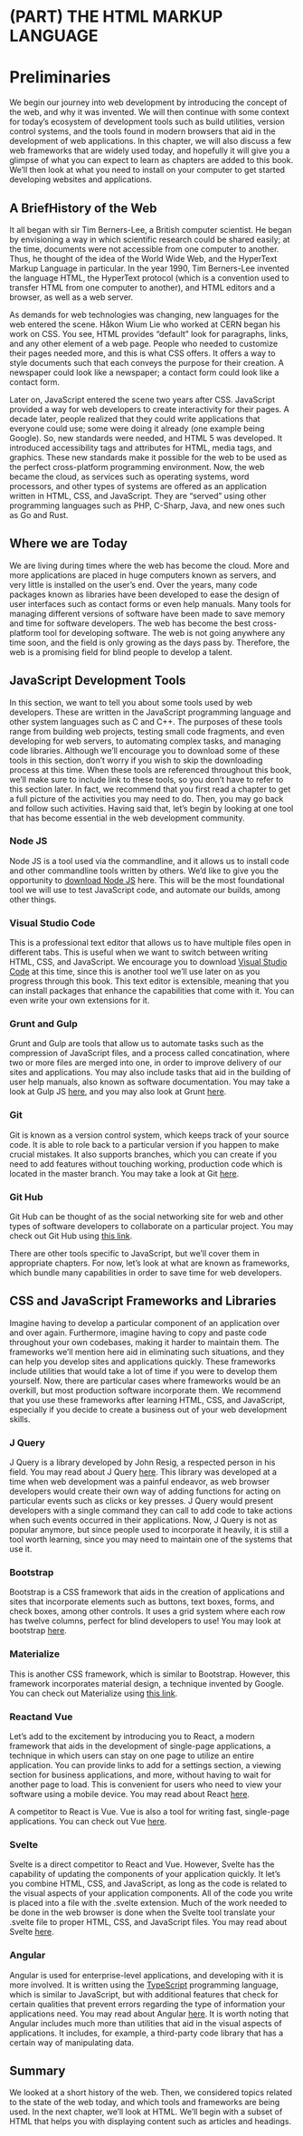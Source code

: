 # (PART) THE HTML MARKUP LANGUAGE{-}

# Preliminaries

We begin our journey into web development by introducing the concept of the web, and why it was invented. We will then continue with some context for today's ecosystem of development tools such as build utilities, version control systems, and the tools found in modern browsers that aid in the development of web applications. In this chapter, we will also discuss a few web frameworks that are widely used today, and hopefully it will give you a glimpse of what you can expect to learn as chapters are added to this book. We'll then look at what you need to install on your computer to get started developing websites and applications.

## A BriefHistory of the Web

It all began with sir Tim Berners-Lee, a British computer scientist. He began by envisioning a way in which scientific research could be shared easily; at the time, documents were not accessible from one computer to another. Thus, he thought of the idea of the World Wide Web, and the HyperText Markup Language in particular.
	In the year 1990, Tim Berners-Lee invented the language HTML, the HyperText protocol (which is a convention used to transfer HTML from one computer to another), and HTML editors and a browser, as well as a web server.

As demands for web technologies was changing, new languages for the web entered the scene.
	Håkon Wium Lie who worked at CERN began his work on CSS. You see, HTML provides  "default" look for paragraphs, links, and any other element of a web page. People who needed to customize their pages needed more, and this is what CSS offers. It offers a way to style documents such that each conveys the purpose for their creation. A newspaper could look like a newspaper; a contact form could look like a contact form.

Later on, JavaScript entered the scene two years after CSS. JavaScript provided a way for web developers to create interactivity for their pages.
	A decade later, people realized that they could write applications that everyone could use; some were doing it already (one example being Google). So, new standards were needed, and HTML 5 was developed. It introduced accessibility tags and attributes for HTML, media tags, and graphics. These new standards make it possible for the web to be used as the perfect cross-platform programming environment. Now, the web became the cloud, as services such as operating systems, word processors, and other types of systems are offered as an application written in HTML, CSS, and JavaScript. They are "served" using other programming languages such as PHP, C-Sharp, Java, and new ones such as Go and Rust.

## Where we are Today

We are living during times where the web has become the cloud. More and more applications are placed in huge computers known as servers, and very little is installed on the user's end. Over the years, many code packages known as libraries have been developed to ease the design of user interfaces such as contact forms or even help manuals. Many tools for managing different versions of software have been made to save memory and time for software developers. The web has become the best cross-platform tool for developing software. The web is not going anywhere any time soon, and the field is only growing as the days pass by. Therefore, the web is a promising field for blind people to develop a talent.

## JavaScript Development Tools

In this section, we want to tell you about some tools used by web developers. These are written in the JavaScript programming language and other system languages such as C and C++. The purposes of these tools range from building web projects, testing small code fragments, and even developing for web servers, to automating complex tasks, and managing code libraries.
Although we'll encourage you to download some of these tools in this section, don't worry if you wish to skip the downloading process at this time. When these tools are referenced throughout this book, we'll make sure to include link to these tools, so you don't have to refer to this section later.
In fact, we recommend that you first read a chapter to get a full picture of the activities you may need to do. Then, you may go back and follow such activities. Having said that, let's begin by looking at one tool that has become essential in the web development community.

### Node JS{-}

Node JS is a tool used via the commandline, and it allows us to install code and other commandline tools written by others. We'd like to give you the opportunity to
[download Node JS](https://nodejs.org/en/download/) here.
This will be the most foundational tool we will use to test JavaScript code, and automate our builds, among other things.

### Visual Studio Code{-}

This is a professional text editor that allows us to have multiple files open in different tabs. This is useful when we want to switch between writing HTML, CSS, and JavaScript. We encourage you to download
[Visual Studio Code](https://code.visualstudio.com/download) at this time, since this is another tool we'll use later on as you progress through this book. This text editor is extensible, meaning that you can install packages that enhance the capabilities that come with it. You can even write your own extensions for it.

### Grunt and Gulp{-}

Grunt and Gulp are tools that allow us to automate tasks such as the compression of JavaScript files, and a process called concatination, where two or more files are merged into one, in order to improve delivery of our sites and applications. You may also include tasks that aid in the building of user help manuals, also known as software documentation.
You may take a look at Gulp JS [here](https://gulpjs.com/), and you may also look at Grunt
[here](https://gruntjs.com/).

### Git{-}

Git is known as a version control system, which keeps track of your source code. It is able to role back to a particular version if you happen to make crucial mistakes. It also supports branches, which you can create if you need to add features without touching working, production code which is located in the master branch.
You may take a look at Git [here](https://git-scm.com/downloads).

### Git Hub{-}

Git Hub can be thought of as the social networking site for web and other types of software developers to collaborate on a particular project. You may check out Git Hub using [this link](https://github.com/).

There are other tools specific to JavaScript, but we'll cover them in appropriate chapters. For now, let's look at what are known as frameworks, which bundle many capabilities in order to save time for web developers.

## CSS and JavaScript Frameworks and Libraries

Imagine having to develop a particular component of an application over and over again. Furthermore, imagine having to copy and paste code throughout your own codebases, making it harder to maintain them. The frameworks we'll mention here aid in eliminating such situations, and they can help you develop sites and applications quickly. These frameworks include utilities that would take a lot of time if you were to develop them yourself. Now, there are particular cases where frameworks would be an overkill, but most production software incorporate them. We recommend that you use these frameworks after learning HTML, CSS, and JavaScript, especially if you decide to create a business out of your web development skills.

### J Query{-}

J Query is a library developed by John Resig, a respected person in his field. You may read about J Query [here](https://jquery.com/). This library was developed at a time when web development was a painful endeavor, as web browser developers would create their own way of adding functions for acting on particular events such as clicks or key presses. J Query would present developers with a single command they can call to add code to take actions when such events occurred in their applications. Now, J Query is not as popular anymore, but since people used to incorporate it heavily, it is still a tool worth learning, since you may need to maintain one of the systems that use it.

### Bootstrap{-}

Bootstrap is a CSS framework that aids in the creation of applications and sites that incorporate elements such as buttons, text boxes, forms, and check boxes, among other controls. It uses a grid system where each row has twelve columns, perfect for blind developers to use!
You may look at bootstrap [here](https://getbootstrap.com/).

### Materialize {-}

This is another CSS framework, which is similar to Bootstrap. However, this framework incorporates material design, a technique invented by Google. You can check out Materialize using [this link](https://materializecss.com/getting-started.html).

### Reactand Vue{-}

Let's add to the excitement by introducing you to React, a modern framework that aids in the development of single-page applications, a technique in which users can stay on one page to utilize an entire application. You can provide links to add for a settings section, a viewing section for business applications, and more, without having to wait for another page to load. This is convenient for users who need to view your software using a mobile device. You may read about React [here](https://reactjs.org/).

A competitor to React is Vue. Vue is also a tool for writing fast, single-page applications. You can check out Vue [here](https://vuejs.org/).

### Svelte{-}

Svelte is a direct competitor to React and Vue. However, Svelte has the capability of updating the components of your application quickly. It let's you combine HTML, CSS, and JavaScript, as long as the code is related to the visual aspects of your application components. All of the code you write is placed into a file with the .svelte extension. Much of the work needed to be done in the web browser is done when the Svelte tool translate your .svelte file to proper HTML, CSS, and JavaScript files.
You may read about Svelte [here](https://svelte.dev/).

### Angular{-}

Angular is used for enterprise-level applications, and developing with it is more involved. It is written using the [TypeScript](https://www.typescriptlang.org/) programming language, which is similar to JavaScript, but with additional features that check for certain qualities that prevent errors regarding the type of information your applications need. You may read about Angular [here](https://angular.io/). It is worth noting that Angular includes much more than utilities that aid in the visual aspects of applications. It includes, for example, a third-party code library that has a certain way of manipulating data.

## Summary

We looked at a short history of the web. Then, we considered topics related to the state of the web today, and which tools and frameworks are being used. In the next chapter, we'll look at HTML. We'll begin with a subset of HTML that helps you with displaying content such as articles and headings.